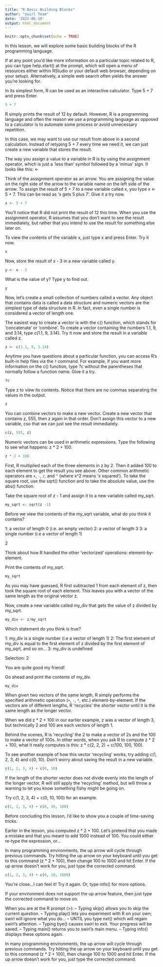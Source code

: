 ```yaml
---
title: "R Basic Building Blocks"
author: "swirl Team"
date: '2022-06-19'
output: html_document
---
```


```r
knitr::opts_chunk$set(echo = TRUE)
```

In this lesson, we will explore some basic building blocks of the R programming
language.

If at any point you'd like more information on a particular topic related to R,
you can type help.start() at the prompt, which will open a menu of resources
either within RStudio or your default web browser, depending on your setup).
Alternatively, a simple web search often yields the answer you're looking for.

In its simplest form, R can be used as an interactive calculator. Type 5 + 7 and press Enter.

```r
5 + 7
```
R simply prints the result of 12 by default. However, R is a programming language and often the reason we use a programming language as opposed to a calculator is to automate some process or avoid unnecessary repetition.

In this case, we may want to use our result from above in a second calculation.
Instead of retyping 5 + 7 every time we need it, we can just create a new
variable that stores the result.

The way you assign a value to a variable in R is by using the assignment
operator, which is just a 'less than' symbol followed by a 'minus' sign. It looks like this: <-

Think of the assignment operator as an arrow. You are assigning the value on the
right side of the arrow to the variable name on the left side of the arrow.
To assign the result of 5 + 7 to a new variable called x, you type x <- 5 + 7.
This can be read as 'x gets 5 plus 7'. Give it a try now.

```r
x <- 5 + 7
```

You'll notice that R did not print the result of 12 this time. When you use the
assignment operator, R assumes that you don't want to see the result immediately, but rather that you intend to use the result for something else later on.

To view the contents of the variable x, just type x and press Enter. Try it now.

```r
x
```
Now, store the result of x - 3 in a new variable called y.

```r
y <- x - 3
```

What is the value of y? Type y to find out.

```r
y
```
Now, let's create a small collection of numbers called a vector. Any object that
contains data is called a data structure and numeric vectors are the simplest
type of data structure in R. In fact, even a single number is considered a vector of length one.

The easiest way to create a vector is with the c() function, which stands for
'concatenate' or 'combine'. To create a vector containing the numbers 1.1, 9, and 3.14, type c(1.1, 9, 3.14). Try it now and store the result in a variable called z.

```r
z <- c(1.1, 9, 3.14)
```

Anytime you have questions about a particular function, you can access R's
built-in help files via the `?` command. For example, if you want more
information on the c() function, type ?c without the parentheses that normally
follow a function name. Give it a try.

```r
?c
```
Type z to view its contents. Notice that there are no commas separating the
values in the output.

```r
z
```
You can combine vectors to make a new vector. Create a new vector that contains
z, 555, then z again in that order. Don't assign this vector to a new variable,
cso that we can just see the result immediately.

```r
c(z, 555, z)
```
Numeric vectors can be used in arithmetic expressions. Type the following to see
what happens: z * 2 + 100.

```r
z * 2 + 100
```
First, R multiplied each of the three elements in z by 2. Then it added 100 to
each element to get the result you see above.
Other common arithmetic operators are `+`, `-`, `/`, and `^` (where x^2 means 'x
squared'). To take the square root, use the sqrt() function and to take the
absolute value, use the abs() function.

Take the square root of z - 1 and assign it to a new variable called my_sqrt.

```r
my_sqrt <- sqrt(z -1)
```

Before we view the contents of the my_sqrt variable, what do you think it
contains?

1: a vector of length 0 (i.e. an empty vector)
2: a vector of length 3
3: a single number (i.e a vector of length 1)

2

Think about how R handled the other 'vectorized' operations: element-by-element.

 Print the contents of my_sqrt.

```r
my_sqrt
```
As you may have guessed, R first subtracted 1 from each element of z, then took
the square root of each element. This leaves you with a vector of the same length as the original vector z.

Now, create a new variable called my_div that gets the value of z divided by
my_sqrt.

```r
my_div <- z/my_sqrt
```

Which statement do you think is true?

1: my_div is a single number (i.e a vector of length 1)
2: The first element of my_div is equal to the first element of z divided by the first element of my_sqrt, and so on...
3: my_div is undefined

Selection: 2

You are quite good my friend!

Go ahead and print the contents of my_div.

```r
my_div
```
When given two vectors of the same length, R simply performs the specified
arithmetic operation (`+`, `-`, `*`, etc.) element-by-element. If the vectors are of different lengths, R 'recycles' the shorter vector until it is the same length as the longer vector.

When we did z * 2 + 100 in our earlier example, z was a vector of length 3, but
technically 2 and 100 are each vectors of length 1.

Behind the scenes, R is 'recycling' the 2 to make a vector of 2s and the 100 to
make a vector of 100s. In other words, when you ask R to compute z * 2 + 100,
what it really computes is this: z * c(2, 2, 2) + c(100, 100, 100).

To see another example of how this vector 'recycling' works, try adding c(1, 2,
3, 4) and c(0, 10). Don't worry about saving the result in a new variable.

```r
c(1, 2, 3, 4) + c(0, 10)
```
If the length of the shorter vector does not divide evenly into the length of the longer vector, R will still apply the 'recycling' method, but will throw a
warning to let you know something fishy might be going on.

Try c(1, 2, 3, 4) + c(0, 10, 100) for an example.

```r
c(1, 2, 3, 4) + c(0, 10, 100)
```
Before concluding this lesson, I'd like to show you a couple of time-saving
tricks.

Earlier in the lesson, you computed z * 2 + 100. Let's pretend that you made a
mistake and that you meant to add 1000 instead of 100. You could either re-type
the expression, or...

In many programming environments, the up arrow will cycle through previous
commands. Try hitting the up arrow on your keyboard until you get to this command (z * 2 + 100), then change 100 to 1000 and hit Enter. If the up arrow doesn't work for you, just type the corrected command.

```r
c(1, 2, 3, 4) + c(0, 10, 1000)
```
You're close...I can feel it! Try it again. Or, type info() for more options.

If your environment does not support the up arrow feature, then just type the
corrected command to move on.

When you are at the R prompt (>):
-- Typing skip() allows you to skip the current question.
-- Typing play() lets you experiment with R on your own; swirl will ignore what
you do...
-- UNTIL you type nxt() which will regain swirl's attention.
-- Typing bye() causes swirl to exit. Your progress will be saved.
-- Typing main() returns you to swirl's main menu.
-- Typing info() displays these options again.

In many programming environments, the up arrow will cycle through previous
commands. Try hitting the up arrow on your keyboard until you get to this command (z * 2 + 100), then change 100 to 1000 and hit Enter. If the up arrow doesn't work for you, just type the corrected command.

